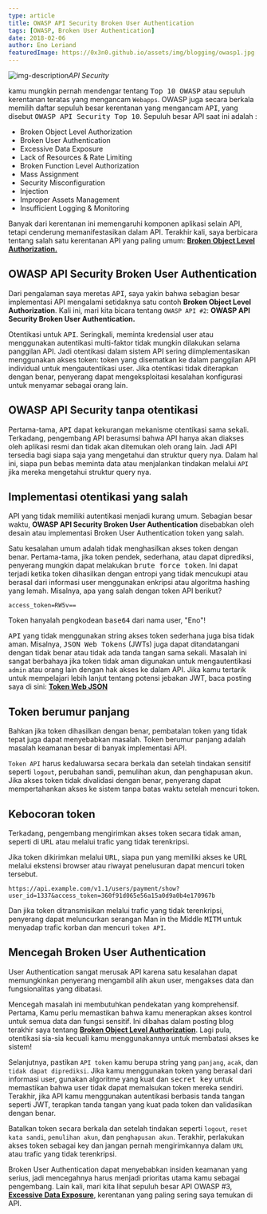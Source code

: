 ```yaml
---
type: article
title: OWASP API Security Broken User Authentication
tags: [OWASP, Broken User Authentication]
date: 2018-02-06
author: Eno Leriand
featuredImage: https://0x3n0.github.io/assets/img/blogging/owasp1.jpg
---
```


![img-description](https://0x3n0.github.io/assets/img/blogging/owasp1.jpg)_API Security_

kamu mungkin pernah mendengar tentang <kbd>Top 10 OWASP</kbd> atau sepuluh kerentanan teratas yang mengancam `Webapps`. OWASP juga secara berkala memilih daftar sepuluh besar kerentanan yang mengancam <kbd>API</kbd>, yang disebut <kbd>OWASP API Security Top 10</kbd>. Sepuluh besar API saat ini adalah :

- Broken Object Level Authorization 
- Broken User Authentication
- Excessive Data Exposure
- Lack of Resources & Rate Limiting
- Broken Function Level Authorization
- Mass Assignment
- Security Misconfiguration 
- Injection
- Improper Assets Management
- Insufficient Logging & Monitoring

Banyak dari kerentanan ini memengaruhi komponen aplikasi selain API, tetapi cenderung memanifestasikan dalam API. Terakhir kali, saya berbicara tentang salah satu kerentanan API yang paling umum: [**Broken Object Level Authorization.**](https://0x3n0.github.io/Object-Level-Authorization/)

## OWASP API Security Broken User Authentication

Dari pengalaman saya meretas <kbd>API</kbd>, saya yakin bahwa sebagian besar implementasi API mengalami setidaknya satu contoh **Broken Object Level Authorization**. Kali ini, mari kita bicara tentang `OWASP API #2`: **OWASP API Security Broken User Authentication.**

Otentikasi untuk <kbd>API</kbd>. Seringkali, meminta kredensial user atau menggunakan autentikasi multi-faktor tidak mungkin dilakukan selama panggilan API. Jadi otentikasi dalam sistem API sering diimplementasikan menggunakan akses token: token yang disematkan ke dalam panggilan API individual untuk mengautentikasi user. Jika otentikasi tidak diterapkan dengan benar, penyerang dapat mengeksploitasi kesalahan konfigurasi untuk menyamar sebagai orang lain.

## OWASP API Security tanpa otentikasi

Pertama-tama, <kbd>API</kbd> dapat kekurangan mekanisme otentikasi sama sekali. Terkadang, pengembang API berasumsi bahwa API hanya akan diakses oleh aplikasi resmi dan tidak akan ditemukan oleh orang lain. Jadi API tersedia bagi siapa saja yang mengetahui dan struktur query nya. Dalam hal ini, siapa pun bebas meminta data atau menjalankan tindakan melalui `API` jika mereka mengetahui struktur query nya.

## Implementasi otentikasi yang salah

API yang tidak memiliki autentikasi menjadi kurang umum. Sebagian besar waktu, **OWASP API Security Broken User Authentication** disebabkan oleh desain atau implementasi Broken User Authentication token yang salah.

Satu kesalahan umum adalah tidak menghasilkan akses token dengan benar. Pertama-tama, jika token pendek, sederhana, atau dapat diprediksi, penyerang mungkin dapat melakukan <kbd>brute force token</kbd>. Ini dapat terjadi ketika token dihasilkan dengan entropi yang tidak mencukupi atau berasal dari informasi user menggunakan enkripsi atau algoritma hashing yang lemah. Misalnya, apa yang salah dengan token API berikut?

```
access_token=RW5v==
```

Token hanyalah pengkodean <kbd>base64</kbd> dari nama user, "Eno"!

<kbd>API</kbd> yang tidak menggunakan string akses token sederhana juga bisa tidak aman. Misalnya, <kbd>JSON Web Tokens</kbd> (JWTs) juga dapat ditandatangani dengan tidak benar atau tidak ada tanda tangan sama sekali. Masalah ini sangat berbahaya jika token tidak aman digunakan untuk mengautentikasi `admin` atau orang lain dengan hak akses ke dalam API. Jika kamu tertarik untuk mempelajari lebih lanjut tentang potensi jebakan JWT, baca posting saya di sini: [**Token Web JSON**](https://0x3n0.github.io)

## Token berumur panjang

Bahkan jika token dihasilkan dengan benar, pembatalan token yang tidak tepat juga dapat menyebabkan masalah. Token berumur panjang adalah masalah keamanan besar di banyak implementasi API.

`Token API` harus kedaluwarsa secara berkala dan setelah tindakan sensitif seperti `logout`, perubahan sandi, pemulihan akun, dan penghapusan akun. Jika akses token tidak divalidasi dengan benar, penyerang dapat mempertahankan akses ke sistem tanpa batas waktu setelah mencuri token.

## Kebocoran token

Terkadang, pengembang mengirimkan akses token secara tidak aman, seperti di <kbd>URL</kbd> atau melalui trafic yang tidak terenkripsi.

Jika token dikirimkan melalui <kbd>URL</kbd>, siapa pun yang memiliki akses ke URL melalui ekstensi browser atau riwayat penelusuran dapat mencuri token tersebut.

```
https://api.example.com/v1.1/users/payment/show?user_id=1337&access_token=360f91d065e56a15a0d9a0b4e170967b
```

Dan jika token ditransmisikan melalui trafic yang tidak terenkripsi, penyerang dapat meluncurkan serangan Man in the Middle <kbd>MITM</kbd> untuk menyadap trafic korban dan mencuri `token API`.

## Mencegah Broken User Authentication

User Authentication sangat merusak API karena satu kesalahan dapat memungkinkan penyerang mengambil alih akun user, mengakses data dan fungsionalitas yang dibatasi.

Mencegah masalah ini membutuhkan pendekatan yang komprehensif. Pertama, Kamu perlu memastikan bahwa kamu menerapkan akses kontrol untuk semua data dan fungsi sensitif. Ini dibahas dalam posting blog terakhir saya tentang [**Broken Object Level Authorization**](hhttps://0x3n0.github.io/Object-Level-Authorization). Lagi pula, otentikasi sia-sia kecuali kamu menggunakannya untuk membatasi akses ke sistem!

Selanjutnya, pastikan `API token` kamu berupa string yang `panjang`, `acak`, dan `tidak dapat diprediksi`. Jika kamu menggunakan token yang berasal dari informasi user, gunakan algoritme yang kuat dan <kbd>secret key</kbd> untuk memastikan bahwa user tidak dapat memalsukan token mereka sendiri. Terakhir, jika API kamu menggunakan autentikasi berbasis tanda tangan seperti JWT, terapkan tanda tangan yang kuat pada token dan validasikan dengan benar.

Batalkan token secara berkala dan setelah tindakan seperti `logout`, `reset kata sandi`, `pemulihan akun`, dan `penghapusan akun`. Terakhir, perlakukan akses token sebagai key dan jangan pernah mengirimkannya dalam `URL` atau trafic yang tidak terenkripsi.

Broken User Authentication dapat menyebabkan insiden keamanan yang serius, jadi mencegahnya harus menjadi prioritas utama kamu sebagai pengembang. Lain kali, mari kita lihat sepuluh besar API OWASP #3, [**Excessive Data Exposure**](https://0x3n0.github.io/Excessive-Data-Exposure/), kerentanan yang paling sering saya temukan di API.
